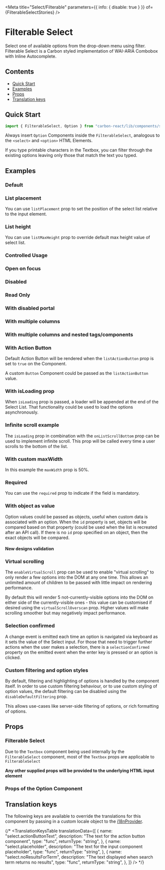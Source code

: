 

<Meta
  title="Select/Filterable"
  parameters={{ info: { disable: true } }}
  of={FilterableSelectStories}
/>

# Filterable Select

Select one of available options from the drop-down menu using filter.
Filterable Select is a Carbon styled implementation of WAI-ARIA Combobox with Inline Autocomplete.

## Contents

- [Quick Start](#quick-start)
- [Examples](#examples)
- [Props](#props)
- [Translation keys](#translation-keys)

## Quick Start

```javascript
import { FilterableSelect, Option } from "carbon-react/lib/components/select";
```

Always insert `Option` Components inside the `FilterableSelect`, analogous to the `<select>` and `<option>` HTML Elements.

If you type printable characters in the Textbox, you can filter through the existing options leaving only those that match the text you typed.

## Examples

### Default

<Canvas name="default" of={FilterableSelectStories.Default} />

### List placement

You can use `listPlacement` prop to set the position of the select list relative to the input element.

<Canvas name="list placement" of={FilterableSelectStories.ListPlacement} />

### List height

You can use `listMaxHeight` prop to override default max height value of select list.

<Canvas name="list height" of={FilterableSelectStories.ListHeight} />

### Controlled Usage

<Canvas name="controlled" of={FilterableSelectStories.Controlled} />

### Open on focus

<Canvas name="openOnFocus" of={FilterableSelectStories.OpenOnFocus} />

### Disabled

<Canvas name="disabled" of={FilterableSelectStories.Disabled} />

### Read Only

<Canvas name="readonly" of={FilterableSelectStories.Readonly} />

### With disabled portal

<Canvas
  name="withDisabledPortal"
  of={FilterableSelectStories.WithDisabledPortal}
/>

### With multiple columns

<Canvas
  name="with multiple columns"
  of={FilterableSelectStories.WithMultipleColumns}
/>

### With multiple columns and nested tags/components

<Canvas
  name="with multiple columns and nested"
  of={FilterableSelectStories.WithMultipleColumnsAndNested}
/>

### With Action Button

Default Action Button will be rendered when the `listActionButton` prop is set to `true` on the Component.

A custom `Button` Component could be passed as the `listActionButton` value.

<Canvas
  name="with action button"
  of={FilterableSelectStories.WithActionButton}
/>

### With isLoading prop

When `isLoading` prop is passed, a loader will be appended at the end of the Select List. That functionality could be used to load the options asynchronously.

<Canvas
  name="with isLoading prop"
  of={FilterableSelectStories.WithIsLoadingProp}
/>

### Infinite scroll example

The `isLoading` prop in combination with the `onListScrollBottom` prop can be used to implement infinite scroll.
This prop will be called every time a user scrolls to the bottom of the list.

<Canvas
  name="with infinite scroll"
  of={FilterableSelectStories.WithInfiniteScroll}
/>

### With custom maxWidth

In this example the `maxWidth` prop is 50%.

<Canvas
  name="with custom maxWidth"
  of={FilterableSelectStories.WithCustomMaxWidth}
/>

### Required

You can use the `required` prop to indicate if the field is mandatory.

<Canvas name="required" of={FilterableSelectStories.Required} />

### With object as value

Option values could be passed as objects, useful when custom data is associated with an option.
When the `id` property is set, objects will be compared based on that property (could be used when the list is recreated after an API call).
If there is no `id` prop specified on an object, then the exact objects will be compared.

<Canvas
  name="with object as value"
  of={FilterableSelectStories.WithObjectAsValue}
/>

#### New designs validation

<Canvas
  name="validations - string - new design"
  of={FilterableSelectStories.ValidationsStringNewDesign}
/>

### Virtual scrolling

The `enableVirtualScroll` prop can be used to enable "virtual scrolling" to only render a few options into the DOM at any one time.
This allows an unlimited amount of children to be passed with little impact on rendering performance.

By default this will render 5 not-currently-visible options into the DOM on either side of the currently-visible ones - this value can
be customised if desired using the `virtualScrollOverscan` prop. Higher values will make scrolling smoother but may negatively impact performance.

<Canvas name="virtualised" of={FilterableSelectStories.Virtualised} />

### Selection confirmed

A change event is emitted each time an option is navigated via keyboard as it sets the value of the
Select input. For those that need to trigger further actions when the user makes a selection, there is
a `selectionConfirmed` property on the emitted event when the enter key is pressed or an option is clicked.

<Canvas
  name="selection confirmed"
  of={FilterableSelectStories.SelectionConfirmedStory}
/>

### Custom filtering and option styles

By default, filtering and highlighting of options is handled by the component itself. In order to use custom filtering behaviour, or to use custom styling of option values, the
default filtering can be disabled using the `disableDefaultFiltering` prop.

This allows use-cases like server-side filtering of options, or rich formatting of options.

<Canvas story={FilterableSelectStories.CustomFilterAndOptionStyle} />

## Props

### Filterable Select

<ArgTypes of={FilterableSelectStories} />

Due to the `Textbox` component being used internally by the `FilterableSelect` component, most of the `Textbox` props are applicable to `FilterableSelect`

<ArgTypes of={SelectTextboxStories} />

**Any other supplied props will be provided to the underlying HTML input element**

### Props of the Option Component

<ArgTypes of={OptionStories} />

## Translation keys

The following keys are available to override the translations for this component by passing in a custom locale object to the
[i18nProvider](https://carbon.sage.com/?path=/story/documentation-i18n--page).

{/* <TranslationKeysTable
translationData={[
{
name: "select.actionButtonText",
description: "The text for the action button component",
type: "func",
returnType: "string",
},
{
name: "select.placeholder",
description: "The text for the input component placeholder",
type: "func",
returnType: "string",
},
{
name: "select.noResultsForTerm",
description: "The text displayed when search term returns no results",
type: "func",
returnType: "string",
},
]}
/> */}
